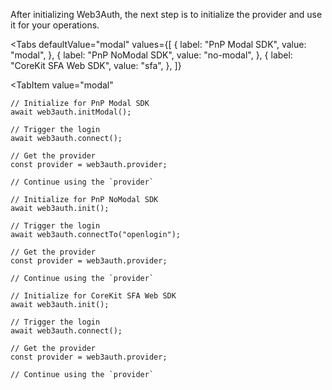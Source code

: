
After initializing Web3Auth, the next step is to initialize the provider and use it for your
operations.

<Tabs
  defaultValue="modal"
  values={[
    { label: "PnP Modal SDK", value: "modal", },
    { label: "PnP NoModal SDK", value: "no-modal", },
    { label: "CoreKit SFA Web SDK", value: "sfa", },
  ]}
>
<TabItem
  value="modal"
>

```tsx
// Initialize for PnP Modal SDK
await web3auth.initModal();

// Trigger the login
await web3auth.connect();

// Get the provider
const provider = web3auth.provider;

// Continue using the `provider`
```

</TabItem>
<TabItem
  value="no-modal"
>

```tsx
// Initialize for PnP NoModal SDK
await web3auth.init();

// Trigger the login
await web3auth.connectTo("openlogin");

// Get the provider
const provider = web3auth.provider;

// Continue using the `provider`
```

</TabItem>
<TabItem
  value="sfa"
>

```tsx
// Initialize for CoreKit SFA Web SDK
await web3auth.init();

// Trigger the login
await web3auth.connect();

// Get the provider
const provider = web3auth.provider;

// Continue using the `provider`
```

</TabItem>
</Tabs>
